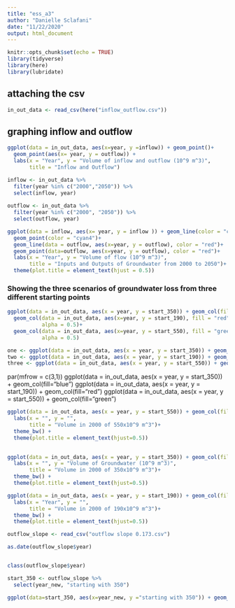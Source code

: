 ```yaml
---
title: "ess_a3"
author: "Danielle Sclafani"
date: "11/22/2020"
output: html_document
---
```


```r
knitr::opts_chunk$set(echo = TRUE)
library(tidyverse)
library(here)
library(lubridate)
```

## attaching the csv

```r
in_out_data <- read_csv(here("inflow_outflow.csv"))
```

## graphing inflow and outflow


```r
ggplot(data = in_out_data, aes(x=year, y =inflow)) + geom_point()+
  geom_point(aes(x= year, y = outflow)) +
  labs(x = "Year", y = "Volume of inflow and outflow (10^9 m^3)",
       title = "Inflow and Outflow")
```

```r
inflow <- in_out_data %>% 
  filter(year %in% c("2000","2050")) %>%
  select(inflow, year)
  
outflow <- in_out_data %>% 
  filter(year %in% c("2000", "2050")) %>%
  select(outflow, year)

ggplot(data = inflow, aes(x= year, y = inflow )) + geom_line(color = "cyan4")+
  geom_point(color = "cyan4")+
  geom_line(data = outflow, aes(x=year, y = outflow), color = "red")+
  geom_point(data=outflow, aes(x=year, y = outflow), color = "red")+
  labs(x = "Year", y = "Volume of flow (10^9 m^3)",
       title = "Inputs and Outputs of Groundwater from 2000 to 2050")+
  theme(plot.title = element_text(hjust = 0.5))

```

### Showing the three scenarios of groundwater loss from three different starting points

```r
ggplot(data = in_out_data, aes(x = year, y = start_350)) + geom_col(fill="blue", alpha = 0.5)+
  geom_col(data = in_out_data, aes(x=year, y = start_190), fill = "red",
           alpha = 0.5)+
  geom_col(data = in_out_data, aes(x=year, y = start_550), fill = "green",
           alpha = 0.5)
```

```r

one <- ggplot(data = in_out_data, aes(x = year, y = start_350)) + geom_col(fill="blue")
two <- ggplot(data = in_out_data, aes(x = year, y = start_190)) + geom_col(fill="red")
three <- ggplot(data = in_out_data, aes(x = year, y = start_550)) + geom_col(fill="green")

```

par(mfrow = c(3,1))
ggplot(data = in_out_data, aes(x = year, y = start_350)) + geom_col(fill="blue")
ggplot(data = in_out_data, aes(x = year, y = start_190)) + geom_col(fill="red")
ggplot(data = in_out_data, aes(x = year, y = start_550)) + geom_col(fill="green")


```r

ggplot(data = in_out_data, aes(x = year, y = start_550)) + geom_col(fill="purple", alpha = 0.5)+
  labs(x = "", y = "",
       title = "Volume in 2000 of 550x10^9 m^3")+
  theme_bw() +
  theme(plot.title = element_text(hjust=0.5))
  
```
```r
ggplot(data = in_out_data, aes(x = year, y = start_350)) + geom_col(fill="blue", alpha = 0.5)+
  labs(x = "", y = "Volume of Groundwater (10^9 m^3)",
       title = "Volume in 2000 of 350x10^9 m^3")+
  theme_bw() +
  theme(plot.title = element_text(hjust=0.5))

```

```r
ggplot(data = in_out_data, aes(x = year, y = start_190)) + geom_col(fill="red", alpha = 0.5)+
  labs(x = "Year", y = "",
       title = "Volume in 2000 of 190x10^9 m^3")+
  theme_bw() +
  theme(plot.title = element_text(hjust=0.5))

```

```r
outflow_slope <- read_csv("outflow slope 0.173.csv")

as.date(outflow_slope$year)


class(outflow_slope$year)

start_350 <- outflow_slope %>% 
  select(year_new, "starting with 350")
```
```r
ggplot(data=start_350, aes(x=year_new, y ="starting with 350")) + geom_col()
```


